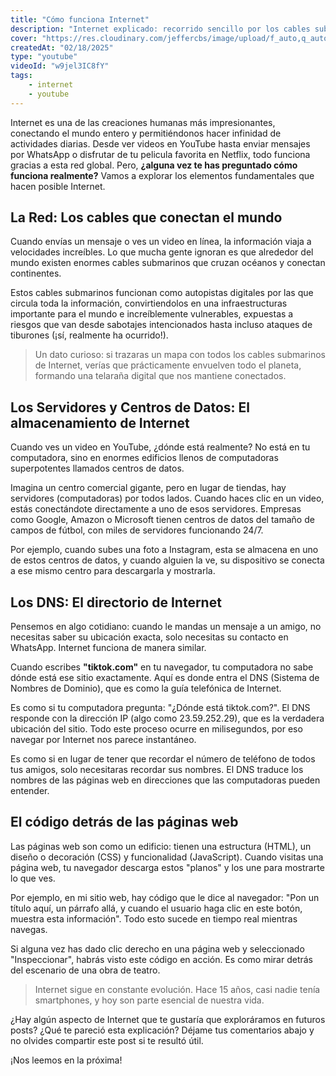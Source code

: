 ```yaml
---
title: "Cómo funciona Internet"
description: "Internet explicado: recorrido sencillo por los cables submarinos, servidores y DNS que permiten la comunicación instantánea en nuestra red global."
cover: "https://res.cloudinary.com/jeffercbs/image/upload/f_auto,q_auto/v1/jeffercbs/nmvmulb2fn7fkq2ec8vn"
createdAt: "02/18/2025"
type: "youtube"
videoId: "w9jel3IC8fY"
tags:
    - internet
    - youtube
---
```


Internet es una de las creaciones humanas más impresionantes, conectando el mundo entero y permitiéndonos hacer infinidad de actividades diarias. Desde ver videos en YouTube hasta enviar mensajes por WhatsApp o disfrutar de tu pelicula favorita en Netflix, todo funciona gracias a esta red global. Pero, **¿alguna vez te has preguntado cómo funciona realmente?** Vamos a explorar los elementos fundamentales que hacen posible Internet.

## La Red: Los cables que conectan el mundo

Cuando envías un mensaje o ves un video en línea, la información viaja a velocidades increíbles. Lo que mucha gente ignoran es que alrededor del mundo existen enormes cables submarinos que cruzan océanos y conectan continentes.

Estos cables submarinos funcionan como autopistas digitales por las que circula toda la información, convirtiendolos en una infraestructuras importante para el mundo e increíblemente vulnerables, expuestas a riesgos que van desde sabotajes intencionados hasta incluso ataques de tiburones (¡sí, realmente ha ocurrido!).

> Un dato curioso: si trazaras un mapa con todos los cables submarinos de Internet, verías que prácticamente envuelven todo el planeta, formando una telaraña digital que nos mantiene conectados.

## Los Servidores y Centros de Datos: El almacenamiento de Internet

Cuando ves un video en YouTube, ¿dónde está realmente? No está en tu computadora, sino en enormes edificios llenos de computadoras superpotentes llamados centros de datos.

Imagina un centro comercial gigante, pero en lugar de tiendas, hay servidores (computadoras) por todos lados. Cuando haces clic en un video, estás conectándote directamente a uno de esos servidores. Empresas como Google, Amazon o Microsoft tienen centros de datos del tamaño de campos de fútbol, con miles de servidores funcionando 24/7.

Por ejemplo, cuando subes una foto a Instagram, esta se almacena en uno de estos centros de datos, y cuando alguien la ve, su dispositivo se conecta a ese mismo centro para descargarla y mostrarla.

## Los DNS: El directorio de Internet

Pensemos en algo cotidiano: cuando le mandas un mensaje a un amigo, no necesitas saber su ubicación exacta, solo necesitas su contacto en WhatsApp. Internet funciona de manera similar.

Cuando escribes **"tiktok.com"** en tu navegador, tu computadora no sabe dónde está ese sitio exactamente. Aquí es donde entra el DNS (Sistema de Nombres de Dominio), que es como la guía telefónica de Internet.

Es como si tu computadora pregunta: "¿Dónde está tiktok.com?". El DNS responde con la dirección IP (algo como 23.59.252.29), que es la verdadera ubicación del sitio. Todo este proceso ocurre en milisegundos, por eso navegar por Internet nos parece instantáneo.

Es como si en lugar de tener que recordar el número de teléfono de todos tus amigos, solo necesitaras recordar sus nombres. El DNS traduce los nombres de las páginas web en direcciones que las computadoras pueden entender.

## El código detrás de las páginas web

Las páginas web son como un edificio: tienen una estructura (HTML), un diseño o decoración (CSS) y funcionalidad (JavaScript). Cuando visitas una página web, tu navegador descarga estos "planos" y los une para mostrarte lo que ves.

Por ejemplo, en mi sitio web, hay código que le dice al navegador: "Pon un título aquí, un párrafo allá, y cuando el usuario haga clic en este botón, muestra esta información". Todo esto sucede en tiempo real mientras navegas.

Si alguna vez has dado clic derecho en una página web y seleccionado "Inspeccionar", habrás visto este código en acción. Es como mirar detrás del escenario de una obra de teatro.


> Internet sigue en constante evolución. Hace 15 años, casi nadie tenía smartphones, y hoy son parte esencial de nuestra vida.

¿Hay algún aspecto de Internet que te gustaría que exploráramos en futuros posts? ¿Qué te pareció esta explicación? Déjame tus comentarios abajo y no olvides compartir este post si te resultó útil.

¡Nos leemos en la próxima!